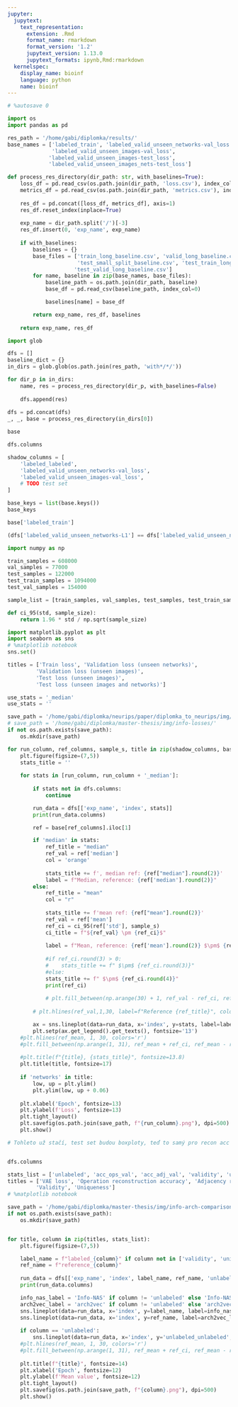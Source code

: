 ```yaml
---
jupyter:
  jupytext:
    text_representation:
      extension: .Rmd
      format_name: rmarkdown
      format_version: '1.2'
      jupytext_version: 1.13.0
      jupytext_formats: ipynb,Rmd:rmarkdown
  kernelspec:
    display_name: bioinf
    language: python
    name: bioinf
---
```


```python
# %autosave 0
```

```python
import os
import pandas as pd

res_path = '/home/gabi/diplomka/results/'
base_names = ['labeled_train', 'labeled_valid_unseen_networks-val_loss',
              'labeled_valid_unseen_images-val_loss',
             'labeled_valid_unseen_images-test_loss',
             'labeled_valid_unseen_images_nets-test_loss']

def process_res_directory(dir_path: str, with_baselines=True):
    loss_df = pd.read_csv(os.path.join(dir_path, 'loss.csv'), index_col=0)    
    metrics_df = pd.read_csv(os.path.join(dir_path, 'metrics.csv'), index_col=0)
                            
    res_df = pd.concat([loss_df, metrics_df], axis=1)
    res_df.reset_index(inplace=True)
    
    exp_name = dir_path.split('/')[-3]
    res_df.insert(0, 'exp_name', exp_name)
    
    if with_baselines:
        baselines = {}
        base_files = ['train_long_baseline.csv', 'valid_long_baseline.csv',
                      'test_small_split_baseline.csv', 'test_train_long_baseline.csv',
                     'test_valid_long_baseline.csv']
        for name, baseline in zip(base_names, base_files):
            baseline_path = os.path.join(dir_path, baseline)
            base_df = pd.read_csv(baseline_path, index_col=0)

            baselines[name] = base_df

        return exp_name, res_df, baselines
    
    return exp_name, res_df
```

```python
import glob

dfs = []
baseline_dict = {}
in_dirs = glob.glob(os.path.join(res_path, 'with*/*/'))

for dir_p in in_dirs:
    name, res = process_res_directory(dir_p, with_baselines=False)
    
    dfs.append(res)
    
dfs = pd.concat(dfs)
_, _, base = process_res_directory(in_dirs[0])
```

```python
base
```

```python
dfs.columns
```

```python
shadow_columns = [
    'labeled_labeled',
    'labeled_valid_unseen_networks-val_loss',
    'labeled_valid_unseen_images-val_loss',
    # TODO test set
]
```

```python
base_keys = list(base.keys())
base_keys
```

```python
base['labeled_train']
```

```python
(dfs['labeled_valid_unseen_networks-L1'] == dfs['labeled_valid_unseen_networks-val_loss']).all()
```

```python
import numpy as np

train_samples = 608000
val_samples = 77000
test_samples = 122000
test_train_samples = 1094000
test_val_samples = 154000

sample_list = [train_samples, val_samples, test_samples, test_train_samples, test_val_samples]

def ci_95(std, sample_size):
    return 1.96 * std / np.sqrt(sample_size)
```

```python
import matplotlib.pyplot as plt
import seaborn as sns
# %matplotlib notebook
sns.set()

titles = ['Train loss', 'Validation loss (unseen networks)',
         'Validation loss (unseen images)',
         'Test loss (unseen images)',
         'Test loss (unseen images and networks)']

use_stats = '_median'
use_stats = ''

save_path = '/home/gabi/diplomka/neurips/paper/diplomka_to_neurips/img/info-losses/'
# save_path = '/home/gabi/diplomka/master-thesis/img/info-losses/'
if not os.path.exists(save_path):
    os.mkdir(save_path)

for run_column, ref_columns, sample_s, title in zip(shadow_columns, base_keys, sample_list, titles):
    plt.figure(figsize=(7,5))
    stats_title = ''
    
    for stats in [run_column, run_column + '_median']:
    
        if stats not in dfs.columns:
            continue

        run_data = dfs[['exp_name', 'index', stats]]
        print(run_data.columns)

        ref = base[ref_columns].iloc[1]

        if 'median' in stats:
            ref_title = "median"
            ref_val = ref['median']
            col = 'orange'
            
            stats_title += f', median ref: {ref["median"].round(2)}'
            label = f"Median, reference: {ref['median'].round(2)}"
        else:            
            ref_title = "mean"
            col = "r"
            
            stats_title += f'mean ref: {ref["mean"].round(2)}'
            ref_val = ref['mean']
            ref_ci = ci_95(ref['std'], sample_s)
            ci_title = f"${ref_val} \pm {ref_ci}$"
            
            label = f"Mean, reference: {ref['mean'].round(2)} $\pm$ {ref_ci.round(4)}"
            
            #if ref_ci.round(3) > 0:
            #    stats_title += f" $\pm$ {ref_ci.round(3)}"
            #else:
            stats_title += f" $\pm$ {ref_ci.round(4)}"
            print(ref_ci)
            
            # plt.fill_between(np.arange(30) + 1, ref_val - ref_ci, ref_val + ref_ci, alpha=0.3, color=col)
            
        # plt.hlines(ref_val,1,30, label=f"Reference {ref_title}", colors=col)

        ax = sns.lineplot(data=run_data, x='index', y=stats, label=label)
        plt.setp(ax.get_legend().get_texts(), fontsize='13')
    #plt.hlines(ref_mean, 1, 30, colors='r')
    #plt.fill_between(np.arange(1, 31), ref_mean + ref_ci, ref_mean - ref_ci)
    
    #plt.title(f"{title}, {stats_title}", fontsize=13.8)
    plt.title(title, fontsize=17)
    
    if 'networks' in title:
        low, up = plt.ylim()
        plt.ylim(low, up + 0.06)
    
    plt.xlabel('Epoch', fontsize=13)
    plt.ylabel(f'Loss', fontsize=13)
    plt.tight_layout()
    plt.savefig(os.path.join(save_path, f"{run_column}.png"), dpi=500)
    plt.show()
```

```python
# Tohleto už stačí, test set budou boxploty, teď to samý pro recon acc a train loss 
```

```python

```

```python
dfs.columns
```

```python
stats_list = ['unlabeled', 'acc_ops_val', 'acc_adj_val', 'validity', 'uniqueness']
titles = ['VAE loss', 'Operation reconstruction accuracy', 'Adjacency reconstruction accuracy',
         'Validity', 'Uniqueness']
# %matplotlib notebook

save_path = '/home/gabi/diplomka/master-thesis/img/info-arch-comparison/'
if not os.path.exists(save_path):
    os.mkdir(save_path)


for title, column in zip(titles, stats_list):
    plt.figure(figsize=(7,5))

    label_name = f"labeled_{column}" if column not in ['validity', 'uniqueness'] else f"unlabeled_{column}"
    ref_name = f"reference_{column}"
    
    run_data = dfs[['exp_name', 'index', label_name, ref_name, 'unlabeled_unlabeled']]
    print(run_data.columns)

    info_nas_label = 'Info-NAS' if column != 'unlabeled' else 'Info-NAS unlabeled batches'
    arch2vec_label = 'arch2vec' if column != 'unlabeled' else 'arch2vec all batches'
    sns.lineplot(data=run_data, x='index', y=label_name, label=info_nas_label)
    sns.lineplot(data=run_data, x='index', y=ref_name, label=arch2vec_label)
    
    if column == 'unlabeled':
        sns.lineplot(data=run_data, x='index', y='unlabeled_unlabeled', label='Info-NAS unlabeled batches')
    #plt.hlines(ref_mean, 1, 30, colors='r')
    #plt.fill_between(np.arange(1, 31), ref_mean + ref_ci, ref_mean - ref_ci)
    
    plt.title(f"{title}", fontsize=14)
    plt.xlabel('Epoch', fontsize=12)
    plt.ylabel(f'Mean value', fontsize=12)
    plt.tight_layout()
    plt.savefig(os.path.join(save_path, f"{column}.png"), dpi=500)
    plt.show()
```

```python

```

```python

```
